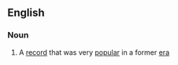 ==English==

===Noun===
{{en-noun|sg=[[golden]] [[oldie]]}}

# A [[record]] that was very [[popular]] in a former [[era]]